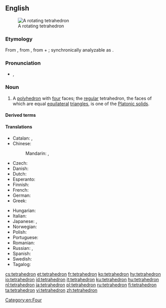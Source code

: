 ==English==
{{wikipedia}}
[[Image:120px-Tetrahedron-slowturn.gif|thumb|A rotating tetrahedron]]

===Etymology===
From {{etyl|grc|en}} {{m|grc|τετράεδρον||triangle-based pyramid}}, from {{m|grc|τετράεδρος}}, from {{m|grc|τετράς||four}} + {{m|grc|ἕδρα||seat}}; synchronically analyzable as {{confix|tetra|hedron|lang=en}}.

===Pronunciation===
* {{enPR|tĕtrəhē'drən}}, {{IPA|/tɛtɹəˈhiːdɹən/|lang=en}}

===Noun===
{{en-noun|s|tetrahedra}}

# {{lb|en|geometry}} A [[polyhedron]] with [[four]] faces; the [[regular]] tetrahedron, the faces of which are equal [[equilateral]] [[triangle]]s, is one of the [[Platonic solid]]s.

====Derived terms====
{{der3|lang=en|tetrahedrane|tetrahedrally|tetrahedralizable|orthotetrahedron|hexatetrahedron|truncated tetrahedron|tetrahedral|tetrahedrality|tetrahedrite}}

====Translations====
{{trans-top|polyhedron}}
* Catalan: {{t|ca|tetràedre|m}}, {{t|ca|tetraedre|m}}
* Chinese:
*: Mandarin: {{t+|cmn|四面體|sc=Hani}}, {{t+|cmn|四面体|tr=sìmiàntǐ|sc=Hani}}
* Czech: {{t+|cs|čtyřstěn|m}}
* Danish: {{t|da|tetraeder|n}}
* Dutch: {{t|nl|regelmatig viervlak|n}}
* Esperanto: {{t|eo|kvaredro}}
* Finnish: {{t+|fi|tetraedri}}
* French: {{t+|fr|tétraèdre|m}}
* German: {{t+|de|Tetraeder|n}}
* Greek: {{t+|el|τετράεδρο|n}}
{{trans-mid}}
* Hungarian: {{t+|hu|tetraéder}}
* Italian: {{t+|it|tetraedro|m}}
* Japanese: {{t|ja|四面体|tr=shimentai}}, {{t|ja|三角錐|tr=sankakusui}}
* Norwegian: {{t|no|tetraeder|n}}
* Polish: {{t|pl|czworościan|m-in}}
* Portuguese: {{t+|pt|tetraedro|m}}
* Romanian: {{t+|ro|tetraedru|n}}
* Russian: {{t+|ru|тетра́эдр|m}}, {{t+|ru|четырёхгра́нник|m}}
* Spanish: {{t+|es|tetraedro|m}}
* Swedish: {{t+|sv|tetraeder|c}}
* Tagalog: {{t|tl|patdayag}}
{{trans-bottom}}

{{catlangname|en|nouns with irregular plurals}}
[[Category:en:Four]]

[[cs:tetrahedron]]
[[et:tetrahedron]]
[[fr:tetrahedron]]
[[ko:tetrahedron]]
[[hy:tetrahedron]]
[[io:tetrahedron]]
[[id:tetrahedron]]
[[it:tetrahedron]]
[[ku:tetrahedron]]
[[hu:tetrahedron]]
[[nl:tetrahedron]]
[[ja:tetrahedron]]
[[pl:tetrahedron]]
[[ru:tetrahedron]]
[[fi:tetrahedron]]
[[ta:tetrahedron]]
[[vi:tetrahedron]]
[[zh:tetrahedron]]